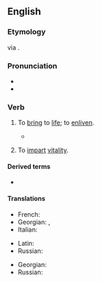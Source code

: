 ==English==

===Etymology===
{{etyl|LL.|en}} {{m|la|vivificō}} via {{etyl|fro|en}} {{m|fro|vivifier}}.

===Pronunciation===
* {{IPA|en|/ˈvɪvɪfʌɪ/}}
* {{hyphenation|en|viv|ify}}

===Verb===
{{en-verb|ies}}

# {{lb|en|transitive}} To [[bring]] to [[life]]; to [[enliven]].
#* {{RQ:Hawthorne Marble Faun|volume=II|chapter=A Walk on the Campagna|page=237|passage=[T]he sculptor lifted it [a round block of stone], turned it hither and thither in his hands, brushed off the clinging soil, and finally placed it on the slender neck of the newly discovered statue. The effect was magical. It immediately lighted up and '''vivified''' the whole figure, endowing it with personality, soul, and intelligence.}}
# {{lb|en|transitive}} To [[impart]] [[vitality]].

====Derived terms====
* {{l|en|autovivify}}

====Translations====
{{trans-top|to bring to life}}
* French: {{t+|fr|vivifier}}
* Georgian: {{t|ka|გაცოცხლება}}, {{t|ka|გამოცოცხლება}}
* Italian: {{t+|it|vivificare}}
{{trans-mid}}
* Latin: {{t|la|vivifico}}
* Russian: {{t+|ru|оживи́ть}}
{{trans-bottom}}

{{trans-top|to impart vitality}}
* Georgian: {{t|ka|სულის ჩადგმა}}
* Russian: {{t|ru|вдохну́ть жизнь}}
{{trans-mid}}
{{trans-bottom}}